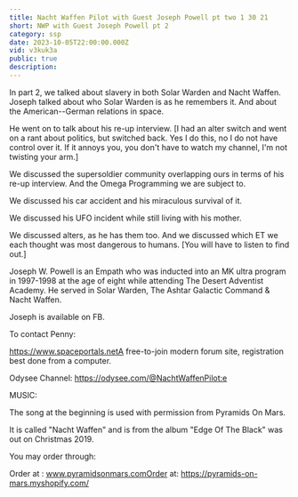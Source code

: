 ```yaml
---
title: Nacht Waffen Pilot with Guest Joseph Powell pt two 1 30 21
short: NWP with Guest Joseph Powell pt 2
category: ssp
date: 2023-10-05T22:00:00.000Z
vid: v3kuk3a
public: true
description:
---
```

In part 2, we talked about slavery in both Solar Warden and Nacht Waffen. Joseph talked about who Solar Warden is as he remembers it. And about the American--German relations in space.

He went on to talk about his re-up interview. [I had an alter switch and went on a rant about politics, but switched back. Yes I do this, no I do not have control over it. If it annoys you, you don't have to watch my channel, I'm not twisting your arm.]

We discussed the supersoldier community overlapping ours in terms of his re-up interview. And the Omega Programming we are subject to.

We discussed his car accident and his miraculous survival of it.

We discussed his UFO incident while still living with his mother.

We discussed alters, as he has them too. And we discussed which ET we each thought was most dangerous to humans. [You will have to listen to find out.]

Joseph W. Powell is an Empath who was inducted into an MK ultra program in 1997-1998 at the age of eight while attending The Desert Adventist Academy. He served in Solar Warden, The Ashtar Galactic Command & Nacht Waffen.

Joseph is available on FB.

To contact Penny:

https://www.spaceportals.net​​​A free-to-join modern forum site, registration best done from a computer.

Odysee Channel: https://odysee.com/@NachtWaffenPilot:e

MUSIC:

The song at the beginning is used with permission from Pyramids On Mars.

It is called "Nacht Waffen" and is from the album "Edge Of The Black" was out on Christmas 2019.

You may order through:

Order at : www.pyramidsonmars.comOrder at: https://pyramids-on-mars.myshopify.com/​

